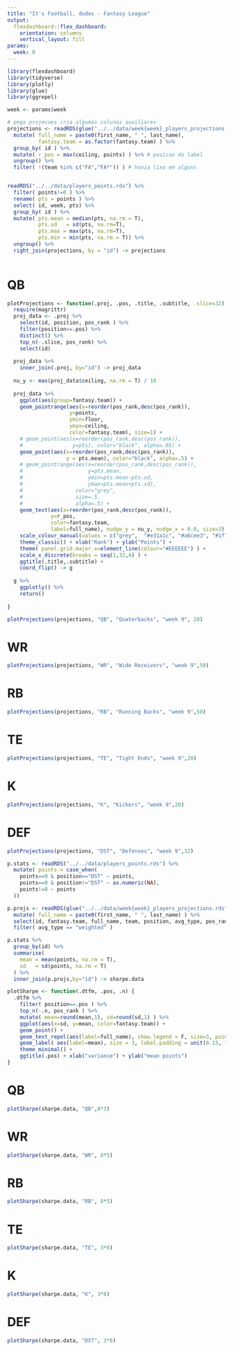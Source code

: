 ```yaml
---
title: "It's Football, dudes - Fantasy League"
output: 
  flexdashboard::flex_dashboard:
    orientation: columns
    vertical_layout: fill
params:
  week: 0
---
```


```r
library(flexdashboard)
library(tidyverse)
library(plotly)
library(glue)
library(ggrepel)

week <- params$week

```

```r

# pega projecoes cria algumas colunas auxiliares
projections <- readRDS(glue("../../data/week{week}_players_projections.rds")) %>% 
  mutate( full_name = paste0(first_name, " ", last_name),
          fantasy.team = as.factor(fantasy.team) ) %>%
  group_by( id ) %>% 
  mutate( r_pos = max(ceiling, points) ) %>% # posicao do label
  ungroup() %>% 
  filter( !(team %in% c("FA","FA*")) ) # havia lixo em alguns


readRDS("../../data/players_points.rds") %>%
  filter( points!=0 ) %>% 
  rename( pts = points ) %>% 
  select( id, week, pts) %>% 
  group_by( id ) %>% 
  mutate( pts.mean = median(pts, na.rm = T),
          pts.sd   = sd(pts, na.rm=T),
          pts.max = max(pts, na.rm=T),
          pts.min = min(pts, na.rm = T)) %>% 
  ungroup() %>% 
  right_join(projections, by = "id") -> projections
  
```

QB {data-navmenu="ffanalytics"}
========================

```r

plotProjections <- function(.proj, .pos, .title, .subtitle, .slice=32) {
  require(magrittr)
  proj_data <- .proj %>% 
    select(id, position, pos_rank ) %>% 
    filter(position==.pos) %>% 
    distinct() %>% 
    top_n(-.slice, pos_rank) %>% 
    select(id)
  
  proj_data %>% 
    inner_join(.proj, by="id") -> proj_data
  
  nu_y <- max(proj_data$ceiling, na.rm = T) / 18
  
  proj_data %>% 
    ggplot(aes(group=fantasy.team)) +
    geom_pointrange(aes(x=reorder(pos_rank,desc(pos_rank)),
                    y=points, 
                    ymin=floor, 
                    ymax=ceiling, 
                    color=fantasy.team), size=1) +
    # geom_point(aes(x=reorder(pos_rank,desc(pos_rank)),
    #                y=pts), color="black", alpha=.05) +
    geom_point(aes(x=reorder(pos_rank,desc(pos_rank)),
                   y = pts.mean), color="black", alpha=.5) +
    # geom_pointrange(aes(x=reorder(pos_rank,desc(pos_rank)),
    #                     y=pts.mean,
    #                     ymin=pts.mean-pts.sd,
    #                     ymax=pts.mean+pts.sd),
    #                 color="grey",
    #                 size=.5,
    #                 alpha=.5) +
    geom_text(aes(x=reorder(pos_rank,desc(pos_rank)), 
              y=r_pos, 
              color=fantasy.team, 
              label=full_name), nudge_y = nu_y, nudge_x = 0.0, size=3) +
    scale_colour_manual(values = c("grey",  "#e31a1c", "#a6cee3", "#1f78b4", "#b2df8a", "#33a02c", "#fb9a99", "#fdbf6f", "#ff7f00")) +
    theme_classic() + xlab("Rank") + ylab("Points") +
    theme( panel.grid.major.x=element_line(colour="#EEEEEE") ) +
    scale_x_discrete(breaks = seq(1,32,4) ) +
    ggtitle(.title,.subtitle) +
    coord_flip() -> g
  
  g %>% 
    ggplotly() %>% 
    return()
  
}

plotProjections(projections, "QB", "Quaterbacks", "week 9", 20)

```

WR {data-navmenu="ffanalytics"}
========================

```r

plotProjections(projections, "WR", "Wide Receivers", "week 9",50)

```

RB {data-navmenu="ffanalytics"}
========================

```r

plotProjections(projections, "RB", "Running Backs", "week 9",50)

```

TE {data-navmenu="ffanalytics"}
========================

```r

plotProjections(projections, "TE", "Tight Ends", "week 9",20)

```


K {data-navmenu="ffanalytics"}
========================

```r

plotProjections(projections, "K", "Kickers", "week 9",20)

```


DEF {data-navmenu="ffanalytics"}
========================

```r

plotProjections(projections, "DST", "Defenses", "week 9",32)

```


```r

p.stats <- readRDS("../../data/players_points.rds") %>% 
  mutate( points = case_when(
    points==0 & position=="DST" ~ points,
    points==0 & position!="DST" ~ as.numeric(NA),
    points!=0 ~ points
  ))

p.projs <- readRDS(glue("../../data/week{week}_players_projections.rds")) %>% 
  mutate( full_name = paste0(first_name, " ", last_name) ) %>% 
  select(id, fantasy.team, full_name, team, position, avg_type, pos_rank, proj.points=points) %>% 
  filter( avg_type == "weighted" )

p.stats %>% 
  group_by(id) %>% 
  summarise(
    mean = mean(points, na.rm = T),
    sd   = sd(points, na.rm = T)
  ) %>% 
  inner_join(p.projs,by="id") -> sharpe.data

plotSharpe <- function(.dtfm, .pos, .n) {
  .dtfm %>% 
    filter( position==.pos ) %>% 
    top_n(-.n, pos_rank ) %>% 
    mutate( mean=round(mean,1), sd=round(sd,1) ) %>% 
    ggplot(aes(x=sd, y=mean, color=fantasy.team)) +
    geom_point() +
    geom_text_repel(aes(label=full_name), show.legend = F, size=3, point.padding = .5) +
    geom_label( aes(label=mean), size = 3, label.padding = unit(0.15, "lines"), show.legend = F) +
    theme_minimal() +
    ggtitle(.pos) + xlab("variance") + ylab("mean points")  
}

```


QB {data-navmenu="record"}
========================
```r
plotSharpe(sharpe.data, "QB",8*3)
```


WR {data-navmenu="record"}
========================
```r
plotSharpe(sharpe.data, "WR", 8*5)
```


RB {data-navmenu="record"}
========================
```r
plotSharpe(sharpe.data, "RB", 8*5)
```


TE {data-navmenu="record"}
========================
```r
plotSharpe(sharpe.data, "TE", 3*8)
```


K {data-navmenu="record"}
========================
```r
plotSharpe(sharpe.data, "K", 3*8)
```

DEF {data-navmenu="record"}
========================
```r
plotSharpe(sharpe.data, "DST", 3*8)
```

